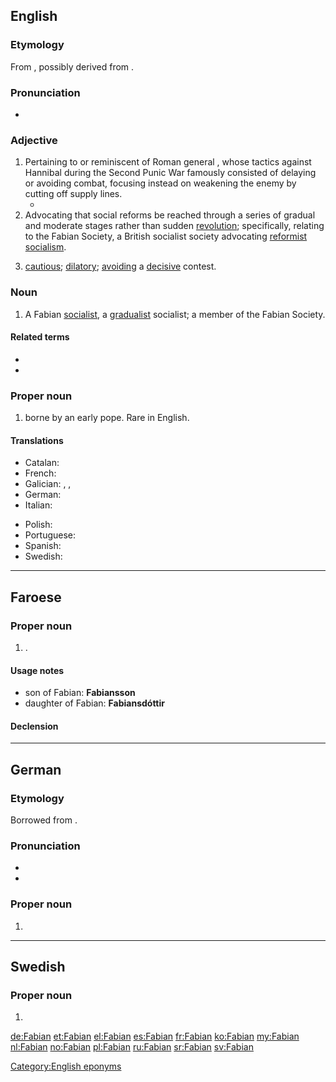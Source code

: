 {{also|Fabián}}
==English==

===Etymology===
From {{etyl|la|en}} {{m|la|Fabianus||belonging to Fabius}}, possibly derived from {{m|la|faba||bean}}.

===Pronunciation===
* {{IPA|/ˈfeɪbi.ən/|lang=en}}

===Adjective===
{{en-adj}}

# Pertaining to or reminiscent of Roman general {{w|Fabius Maximus}}, whose tactics against Hannibal during the Second Punic War famously consisted of delaying or avoiding combat, focusing instead on weakening the enemy by cutting off supply lines.
#* {{quote-book|year=1988|author=James McPherson|title=Battle Cry of Freedom|publisher=Oxford|year_published=2004|page=745|passage=Hood complained behind his commander's back to Richmond of Johnston's '''Fabian''' strategy.}}
# Advocating that social reforms be reached through a series of gradual and moderate stages rather than sudden [[revolution]]; specifically, relating to the Fabian Society, a British socialist society advocating [[reformist]] [[socialism]].
# {{lb|en|by extension}} [[cautious]]; [[dilatory]]; [[avoiding]] a [[decisive]] contest.

===Noun===
{{en-noun}}

# A Fabian [[socialist]], a [[gradualist]] socialist; a member of the Fabian Society.
#: {{syn|en|gradualist|reformist|social democrat}}

====Related terms====
* {{l|en|Fabianism}}
* {{l|en|Fabian policy}}

===Proper noun===
{{en-proper noun}}

# {{given name|male|from=Latin}} borne by an early pope. Rare in English.

====Translations====
{{trans-top|male given name}}
* Catalan: {{t|ca|Fabià}}
* French: {{t+|fr|Fabien}}
* Galician: {{t|gl|Fabián}}, {{t|gl|Fabiano}}, {{t|gl|Fabio}}
* German: {{t+|de|Fabian}}
* Italian: {{t+|it|Fabiano}}
{{trans-mid}}
* Polish: {{t+|pl|Fabian|m-pr}}
* Portuguese: {{t+|pt|Fabiano}}
* Spanish: {{t+|es|Fabián}}
* Swedish: {{t+|sv|Fabian}}
{{trans-bottom}}

----

==Faroese==

===Proper noun===
{{head|fo|proper noun|g=m}}

# {{given name|male|lang=fo}}.

====Usage notes====
* son of Fabian: '''Fabiansson'''
* daughter of Fabian: '''Fabiansdóttir'''

====Declension====
{{fo-decl-proper-noun-s-indef|Fabian|Fabian|Fabiani|Fabians}}

----

==German==

===Etymology===
Borrowed from {{etyl|la|de}} {{m|la|Fabianus||belonging to Fabius}}.

===Pronunciation===
* {{IPA|/ˈfaːbian/|lang=de}}
* {{audio|De-Fabian.ogg|Audio|lang=de}}

===Proper noun===
{{head|de|proper noun}}

# {{given name|male|lang=de}}

----

==Swedish==

===Proper noun===
{{head|sv|proper noun}}

# {{given name|male|lang=sv}}

[[Category:English eponyms]]

[[de:Fabian]]
[[et:Fabian]]
[[el:Fabian]]
[[es:Fabian]]
[[fr:Fabian]]
[[ko:Fabian]]
[[my:Fabian]]
[[nl:Fabian]]
[[no:Fabian]]
[[pl:Fabian]]
[[ru:Fabian]]
[[sr:Fabian]]
[[sv:Fabian]]